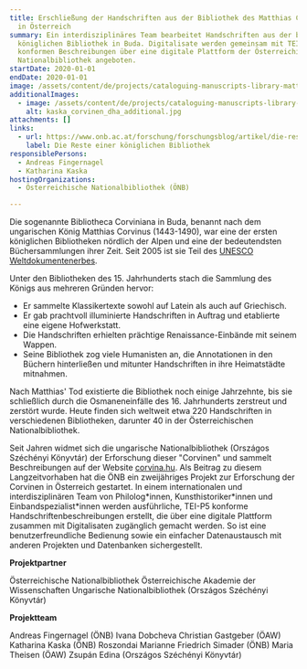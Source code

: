 ```yaml
---
title: Erschließung der Handschriften aus der Bibliothek des Matthias Corvinus
  in Österreich
summary: Ein interdisziplinäres Team bearbeitet Handschriften aus der berühmten
  königlichen Bibliothek in Buda. Digitalisate werden gemeinsam mit TEI-P5
  konformen Beschreibungen über eine digitale Plattform der Österreichischen
  Nationalbibliothek angeboten.
startDate: 2020-01-01
endDate: 2020-01-01
image: /assets/content/de/projects/cataloguing-manuscripts-library-matthias-corvinus-austria/kaska_corvinen_dha.jpg
additionalImages:
  - image: /assets/content/de/projects/cataloguing-manuscripts-library-matthias-corvinus-austria/additionalImages/kaska_corvinen_dha_additional.jpg
    alt: kaska_corvinen_dha_additional.jpg
attachments: []
links:
  - url: https://www.onb.ac.at/forschung/forschungsblog/artikel/die-reste-einer-koeniglichen-bibliothek
    label: Die Reste einer königlichen Bibliothek
responsiblePersons:
  - Andreas Fingernagel
  - Katharina Kaska
hostingOrganizations:
  - Österreichische Nationalbibliothek (ÖNB)

---
```

Die sogenannte Bibliotheca Corviniana in Buda, benannt nach dem ungarischen König Matthias Corvinus (1443-1490), war eine der ersten königlichen Bibliotheken nördlich der Alpen und eine der bedeutendsten Büchersammlungen ihrer Zeit. Seit 2005 ist sie Teil des [UNESCO Weltdokumentenerbes](https://www.unesco.de/kultur-und-natur/weltdokumentenerbe/weltdokumentenerbe-deutschland/renaissance-bibliothek-corvinus).

Unter den Bibliotheken des 15. Jahrhunderts stach die Sammlung des Königs aus mehreren Gründen hervor:

*   Er sammelte Klassikertexte sowohl auf Latein als auch auf Griechisch.
*   Er gab prachtvoll illuminierte Handschriften in Auftrag und etablierte eine eigene Hofwerkstatt.
*   Die Handschriften erhielten prächtige Renaissance-Einbände mit seinem Wappen.
*   Seine Bibliothek zog viele Humanisten an, die Annotationen in den Büchern hinterließen und  mitunter Handschriften in ihre Heimatstädte mitnahmen.

Nach Matthias' Tod existierte die Bibliothek noch einige Jahrzehnte, bis sie schließlich durch die Osmaneneinfälle des 16. Jahrhunderts zerstreut und zerstört wurde. Heute finden sich weltweit etwa 220 Handschriften in verschiedenen Bibliotheken, darunter 40 in der Österreichischen Nationalbibliothek.

Seit Jahren widmet sich die ungarische Nationalbibliothek (Országos Széchényi Könyvtár) der Erforschung dieser "Corvinen" und sammelt Beschreibungen auf der Website [corvina.hu](https://corvina.hu/). Als Beitrag zu diesem Langzeitvorhaben hat die ÖNB ein zweijähriges Projekt zur Erforschung der Corvinen in Österreich gestartet. In einem internationalen und interdisziplinären Team von Philolog\*innen, Kunsthistoriker\*innen und Einbandspezialist\*innen werden ausführliche, TEI-P5 konforme Handschriftenbeschreibungen erstellt, die über eine digitale Plattform zusammen mit Digitalisaten zugänglich gemacht werden. So ist eine benutzerfreundliche Bedienung sowie ein einfacher Datenaustausch mit anderen Projekten und Datenbanken sichergestellt.

**Projektpartner**

Österreichische Nationalbibliothek
Österreichische Akademie der Wissenschaften
Ungarische Nationalbibliothek (Országos Széchényi Könyvtár)

**Projektteam**

Andreas Fingernagel (ÖNB)
Ivana Dobcheva
Christian Gastgeber (ÖAW)
Katharina Kaska (ÖNB)
Roszondai Marianne
Friedrich Simader (ÖNB)
Maria Theisen (ÖAW)
Zsupán Edina (Országos Széchényi Könyvtár)
